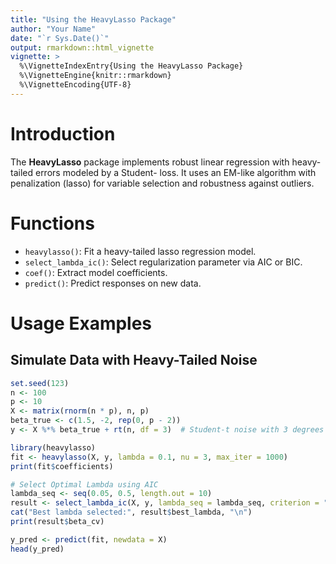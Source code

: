```yaml
---
title: "Using the HeavyLasso Package"
author: "Your Name"
date: "`r Sys.Date()`"
output: rmarkdown::html_vignette
vignette: >
  %\VignetteIndexEntry{Using the HeavyLasso Package}
  %\VignetteEngine{knitr::rmarkdown}
  %\VignetteEncoding{UTF-8}
---
```


# Introduction

The **HeavyLasso** package implements robust linear regression with heavy-tailed errors modeled by a Student-\eqn{t} loss. It uses an EM-like algorithm with \eqn{\ell_1} penalization (lasso) for variable selection and robustness against outliers.

# Functions

- `heavylasso()`: Fit a heavy-tailed lasso regression model.
- `select_lambda_ic()`: Select regularization parameter via AIC or BIC.
- `coef()`: Extract model coefficients.
- `predict()`: Predict responses on new data.

# Usage Examples

## Simulate Data with Heavy-Tailed Noise

```r
set.seed(123)
n <- 100
p <- 10
X <- matrix(rnorm(n * p), n, p)
beta_true <- c(1.5, -2, rep(0, p - 2))
y <- X %*% beta_true + rt(n, df = 3)  # Student-t noise with 3 degrees of freedom

library(heavylasso)
fit <- heavylasso(X, y, lambda = 0.1, nu = 3, max_iter = 1000)
print(fit$coefficients)

# Select Optimal Lambda using AIC
lambda_seq <- seq(0.05, 0.5, length.out = 10)
result <- select_lambda_ic(X, y, lambda_seq = lambda_seq, criterion = "AIC")
cat("Best lambda selected:", result$best_lambda, "\n")
print(result$beta_cv)

y_pred <- predict(fit, newdata = X)
head(y_pred)

```
